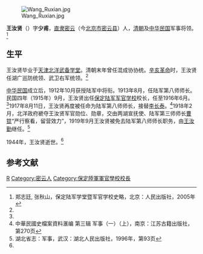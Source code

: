 [[File:Wang_Ruxian.jpg|thumb]]

'''王汝贤'''（{{bd|1874年||1944年|}}）字'''少甫'''，[[直隶|直隶]][[密云|密云]]（今[[北京市|北京市]][[密云县|密云县]]）人，[[清朝|清朝]]及[[中华民国|中华民国]]军事将领。<ref name=bd>郑志廷, 张秋山，保定陆军学堂暨军官学校史略，北京：人民出版社，2005年</ref>

==生平==
王汝贤毕业于[[天津|天津]][[北洋武备学堂|北洋武备学堂]]。清朝末年曾任混成协协统。[[辛亥革命|辛亥革命]]时，王汝贤任湖广巡防统领、武卫右军统领。<ref name=bd/>

[[中华民国|中华民国]]成立后，1912年10月获授陆军中将衔。1913年8月，任陆军第八师师长。民国四年（1915年）9月，王汝贤出任[[保定陆军军官学校|保定陆军军官学校]]校长，任至1916年6月。<ref name=bd/>1917年8月11日，王汝贤再度被任命为陆军第八师师长，接替[[李长泰|李长泰]]。<ref>中華民國史檔案資料滙编 第三辑 军事（一）（上），南京：江苏古籍出版社，第270页</ref>1918年2月，北洋政府褫夺王汝贤军官勋位、勋章，交由两湖宣抚使、陆军第三师师长[[曹锟|曹锟]]“严行察看，留营效力”，1919年9月王汝贤被免去陆军第八师师长职务，由[[王汝勤|王汝勤]]继任。<ref>湖北省志：军事，武汉：湖北人民出版社，1996年，第93页</ref>

1944年，王汝贤逝世。<ref name=bd/>

==参考文献==
{{reflist}}

{{DEFAULTSORT:Wang王}}
[[Category:王姓|R]]
[[Category:密云人|Category:密云人]]
[[Category:保定陸軍軍官學校校長|Category:保定陸軍軍官學校校長]]